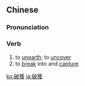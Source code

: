 {{also|破获}}
==Chinese==
{{zh-forms|s=破获}}

===Pronunciation===
{{zh-pron
|m=pòhuò
|c=po3 wok6
|mn=qz:phò͘-hia̍k/tw,xm,zz:phò-he̍k
|cat=v
}}

===Verb===
{{zh-verb}}

# to [[unearth]]; to [[uncover]] {{gloss|criminal activity}}
# to [[break]] into and [[capture]] {{gloss|criminals, hideouts, etc.}}

{{zh-cat|Advanced}}

[[ko:破獲]]
[[ja:破獲]]